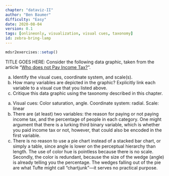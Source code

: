 ```yaml
---
chapter: "dataviz-II"
author: "Ben Baumer"
difficulty: "Easy"
date: 2020-08-04 
version: 0.1
tags: [onlineonly, visualization, visual cues, taxonomy]
id: zebra-bring-lamp
---
```


```r
mdsr2exercises::setup()
```

TITLE GOES HERE: Consider the following data graphic, taken from the article "[Who does not Pay Income Tax?](http://thefuturebuzz.com/2012/09/19/simplicity-with-data-visualization-is-still-best)". 

a. Identify the visual cues, coordinate system, and scale(s). 
b. How many variables are depicted in the graphic? Explicitly link each variable to a visual cue that you listed above. 
c. Critique this data graphic using the taxonomy described in this chapter. 

<!--answer-start-->
a. Visual cues: Color saturation, angle. Coordinate system: radial. Scale: linear
b. There are (at least) two variables: the reason for paying or not paying income tax, and the percentage of people in each category. One might argument that there is a lurking third binary variable, which is whether you paid income tax or not, however, that could also be encoded in the first variable. 
c. There is no reason to use a pie chart instead of a stacked bar chart, or simply a table, since angle is lower on the perceptual hierarchy than length. The use of color hue is pointless because there is no scale. Secondly, the color is redundant, because the size of the wedge (angle) is already telling you the percentage. The wedges falling out of the pie are what Tufte might call "chartjunk"---it serves no practical purpose. 
<!--answer-end-->



